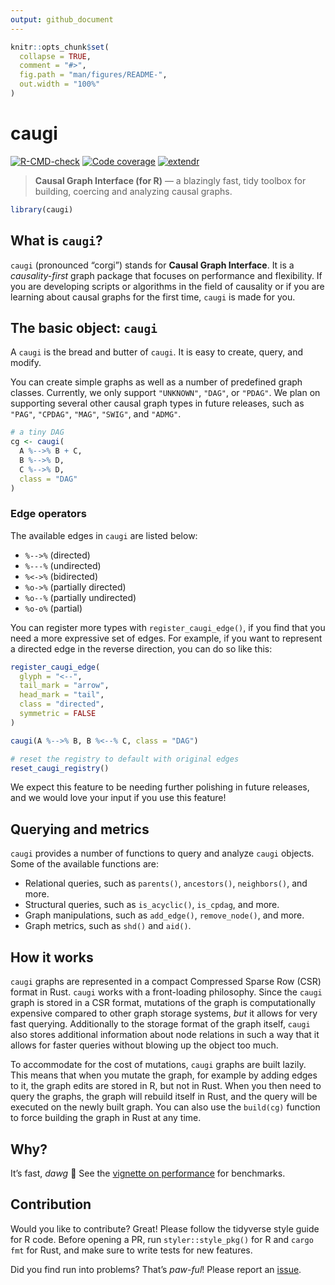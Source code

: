 ```yaml
---
output: github_document
---
```


<!-- README.md is generated from README.Rmd. Please edit that file -->

```r
knitr::opts_chunk$set(
  collapse = TRUE,
  comment = "#>",
  fig.path = "man/figures/README-",
  out.width = "100%"
)
```

# caugi

<!-- badges: start -->
[![R-CMD-check](https://github.com/frederikfabriciusbjerre/caugi/actions/workflows/R-CMD-check.yaml/badge.svg)](https://github.com/frederikfabriciusbjerre/caugi/actions/workflows/R-CMD-check.yaml)
[![Code coverage](https://codecov.io/gh/frederikfabriciusbjerre/caugi/graph/badge.svg)](https://app.codecov.io/gh/frederikfabriciusbjerre/caugi)
[![extendr](https://img.shields.io/badge/extendr-^0.8.1-276DC2)](https://extendr.github.io/extendr/extendr_api/)
<!-- badges: end -->

> **Causal Graph Interface (for R)** — a blazingly fast, tidy toolbox for building, coercing and analyzing causal graphs.

```r
library(caugi)
```

## What is `caugi`?

`caugi` (pronounced "corgi") stands for **Causal Graph Interface**. It is a _causality-first_ graph package that focuses on performance and flexibility. If you are developing scripts or algorithms in the field of causality or if you are learning about causal graphs for the first time, `caugi` is made for you. 

## The basic object: `caugi`

A `caugi` is the bread and butter of `caugi`. It is easy to create, query, and modify. 

You can create simple graphs as well as a number of predefined graph classes. Currently, we only support `"UNKNOWN"`, `"DAG"`, or `"PDAG"`. We plan on supporting several other causal graph types in future releases, such as `"PAG"`, `"CPDAG"`, `"MAG"`, `"SWIG"`, and `"ADMG"`.

```r
# a tiny DAG
cg <- caugi(
  A %-->% B + C,
  B %-->% D,
  C %-->% D,
  class = "DAG"
)
```

### Edge operators

The available edges in `caugi` are listed below:

* `%-->%` (directed) 
* `%---%` (undirected)
* `%<->%` (bidirected)
* `%o->%` (partially directed)
* `%o--%` (partially undirected)
* `%o-o%` (partial)

You can register more types with `register_caugi_edge()`, if you find that you need a more expressive set of edges. For example, if you want to represent a directed edge in the reverse direction, you can do so like this:

```r
register_caugi_edge(
  glyph = "<--",
  tail_mark = "arrow",
  head_mark = "tail",
  class = "directed",
  symmetric = FALSE
)

caugi(A %-->% B, B %<--% C, class = "DAG")

# reset the registry to default with original edges
reset_caugi_registry()
```

We expect this feature to be needing further polishing in future releases, and we would love your input if you use this feature!

## Querying and metrics

`caugi` provides a number of functions to query and analyze `caugi` objects. Some of the available functions are:

* Relational queries, such as `parents()`, `ancestors()`, `neighbors()`, and more.
* Structural queries, such as `is_acyclic()`, `is_cpdag`, and more.
* Graph manipulations, such as `add_edge()`, `remove_node()`, and more.
* Graph metrics, such as `shd()` and `aid()`. 

## How it works 

`caugi` graphs are represented in a compact Compressed Sparse Row (CSR) format in Rust. `caugi` works with a front-loading philosophy. Since the `caugi` graph is stored in a CSR format, mutations of the graph is computationally expensive compared to other graph storage systems, _but_ it allows for very fast querying. Additionally to the storage format of the graph itself, `caugi` also stores additional information about node relations in such a way that it allows for faster queries without blowing up the object too much.

To accommodate for the cost of mutations, `caugi` graphs are built lazily. This means that when you mutate the graph, for example by adding edges to it, the graph edits are stored in R, but not in Rust. When you then need to query the graphs, the graph will rebuild itself in Rust, and the query will be executed on the newly built graph. You can also use the `build(cg)` function to force building the graph in Rust at any time.

## Why?
It's fast, _dawg_ 🐶 See the [vignette on performance](https://frederikfabriciusbjerre.github.io/caugi/articles/performance.html) for benchmarks.

## Contribution
Would you like to contribute? Great! Please follow the tidyverse style guide for R code. Before opening a PR, run `styler::style_pkg()` for R and `cargo fmt` for Rust, and make sure to write tests for new features.


Did you find run into problems? That's _paw-ful_! 
Please report an [issue](https://github.com/frederikfabriciusbjerre/caugi/issues).


